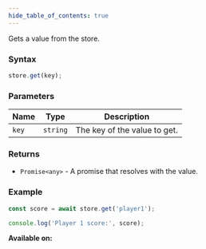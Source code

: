 ```yaml
---
hide_table_of_contents: true
---
```



Gets a value from the store.

### Syntax

```js
store.get(key);
```

### Parameters

| Name  | Type     | Description                  |
| ----- | -------- | ---------------------------- |
| `key` | `string` | The key of the value to get. |

### Returns

- `Promise<any>` - A promise that resolves with the value.

### Example

```js
const score = await store.get('player1');

console.log('Player 1 score:', score);
```

**Available on:** <ClientTag /> <ServerTag />
